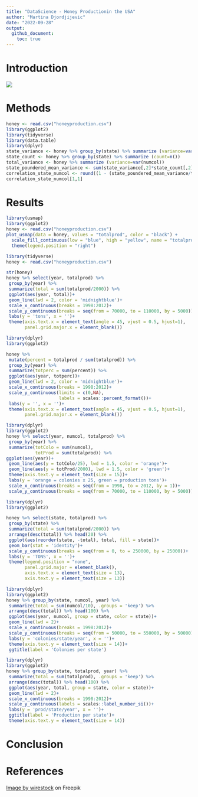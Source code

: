 ```yaml
---
title: "DataScience - Honey Productionin the USA"
author: "Martina Djordjijevic"
date: "2022-09-28"
output: 
  github_document:
    toc: true
---
```


# Introduction


![](closeup-shot-bee-chamomile-flower.jpg)




# Methods

```r
honey <- read.csv("honeyproduction.csv")
library(ggplot2)
library(tidyverse)
library(data.table)
library(dplyr)
state_variance <- honey %>% group_by(state) %>% summarize (variance=var(numcol))
state_count <- honey %>% group_by(state) %>% summarize (count=n())
total_variance <- honey %>% summarize (variance=var(numcol))
state_poundered_mean_variance <- sum(state_variance[,2]*state_count[,2])/sum(state_count[,2])
correlation_state_numcol <- round((1 - (state_poundered_mean_variance/total_variance)), 3)
correlation_state_numcol[1,1]
```



# Results

```r
library(usmap)
library(ggplot2)
honey <- read.csv("honeyproduction.csv")
plot_usmap(data = honey, values = "totalprod", color = "black") + 
  scale_fill_continuous(low = "blue", high = "yellow", name = "totalprod", label = scales::comma) + 
  theme(legend.position = "right")


```

```r

library(tidyverse)
honey <- read.csv("honeyproduction.csv")

str(honey)
honey %>% select(year, totalprod) %>%
 group_by(year) %>%
 summarize(total = sum(totalprod/2000)) %>%
 ggplot(aes(year, total))+
 geom_line(lwd = 2, color = 'midnightblue')+
 scale_x_continuous(breaks = 1998:2012)+
 scale_y_continuous(breaks = seq(from = 70000, to = 110000, by = 5000))+
 labs(y = 'tons', x = '')+
 theme(axis.text.x = element_text(angle = 45, vjust = 0.5, hjust=1),
       panel.grid.major.x = element_blank())

```
```r
library(dplyr)
library(ggplot2)

honey %>%
 mutate(percent = totalprod / sum(totalprod)) %>%
 group_by(year) %>%
 summarize(totperc = sum(percent)) %>%
 ggplot(aes(year, totperc))+
 geom_line(lwd = 2, color = 'midnightblue')+
 scale_x_continuous(breaks = 1998:2012)+
 scale_y_continuous(limits = c(0,NA),
                    labels = scales::percent_format())+
 labs(y = '', x = '')+
 theme(axis.text.x = element_text(angle = 45, vjust = 0.5, hjust=1),
       panel.grid.major.x = element_blank())
```
```r

library(dplyr)
library(ggplot2)
honey %>% select(year, numcol, totalprod) %>%
 group_by(year) %>%
 summarize(totColo = sum(numcol),
           totProd = sum(totalprod)) %>%
ggplot(aes(year))+
 geom_line(aes(y = totColo/25), lwd = 1.5, color = 'orange')+
 geom_line(aes(y = totProd/2000), lwd = 1.5, color = 'green')+
 theme(axis.text.y = element_text(size = 15))+
 labs(y = 'orange = colonies x 25, green = production tons')+
 scale_x_continuous(breaks = seq(from = 1998, to = 2012, by = 1))+
 scale_y_continuous(breaks = seq(from = 70000, to = 110000, by = 5000))
```

```r

library(dplyr)
library(ggplot2)

honey %>% select(state, totalprod) %>%
 group_by(state) %>%
 summarize(total = sum(totalprod/2000)) %>%
 arrange(desc(total)) %>% head(20) %>%
 ggplot(aes(reorder(state, -total), total, fill = state))+
 geom_bar(stat = 'identity')+
 scale_y_continuous(breaks = seq(from = 0, to = 250000, by = 25000))+
 labs(y = 'TONS', x = '')+
 theme(legend.position = "none",
       panel.grid.major = element_blank(),
       axis.text.x = element_text(size = 13),
       axis.text.y = element_text(size = 13))
```

```r

library(dplyr)
library(ggplot2)
honey %>% group_by(state, numcol, year) %>%
 summarize(total = sum(numcol/10), .groups = 'keep') %>%
 arrange(desc(total)) %>% head(100) %>%
 ggplot(aes(year, numcol, group = state, color = state))+
 geom_line(lwd = 2)+
 scale_x_continuous(breaks = 1998:2012)+
 scale_y_continuous(breaks = seq(from = 50000, to = 550000, by = 50000))+
 labs(y = 'colonies/state/year', x = '')+
 theme(axis.text.y = element_text(size = 14))+
 ggtitle(label = 'Colonies per state')
```

```r

library(dplyr)
library(ggplot2)
honey %>% group_by(state, totalprod, year) %>%
 summarize(total = sum(totalprod), .groups = 'keep') %>%
 arrange(desc(total)) %>% head(100) %>%
 ggplot(aes(year, total, group = state, color = state))+
 geom_line(lwd = 2)+
 scale_x_continuous(breaks = 1998:2012)+
 scale_y_continuous(labels = scales::label_number_si())+
 labs(y = 'prod/state/year', x = '')+
 ggtitle(label = 'Production per state')+
 theme(axis.text.y = element_text(size = 14))
```





# Conclusion

# References
<a href="https://www.freepik.com/free-photo/closeup-shot-bee-chamomile-flower_13411366.htm#query=bee&position=29&from_view=search&track=sph">Image by wirestock</a> on Freepik
